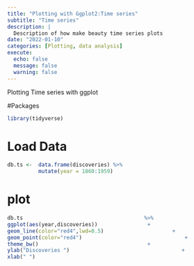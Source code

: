 ```yaml
---
title: "Plotting with Ggplot2:Time series"
subtitle: "Time series"
description: |
  Description of how make beauty time series plots
date: "2022-01-10"
categories: [Plotting, data analysis]
execute:
  echo: false
  message: false
  warning: false
---
```


Plotting Time series with ggplot

#Packages

```r

library(tidyverse)

```

# Load Data

```r

db.ts <-  data.frame(discoveries) %>% 
          mutate(year = 1860:1959)

```

# plot

```r

db.ts                                       %>% 
ggplot(aes(year,discoveries))                +
geom_line(color="red4",lwd=0.5)                      +
geom_point(color="red4")                                 + 
theme_bw()                                   +
ylab("Discoveries ")                                    +
xlab(" ")

```
